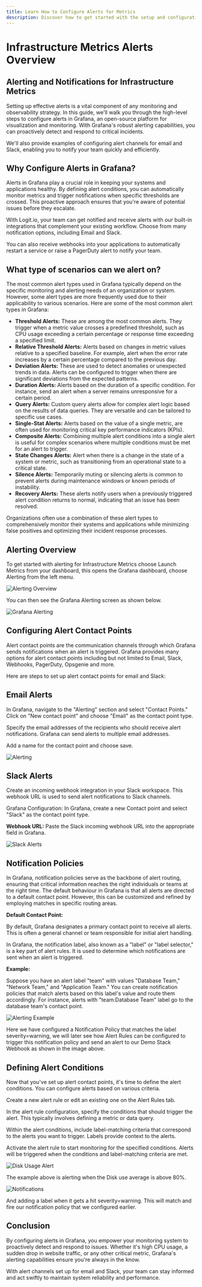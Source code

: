 ```yaml
---
title: Learn How to Configure Alerts for Metrics
description: Discover how to get started with the setup and configuration of Infrastructure Metrics alerts with Logit.io in our helpful guide
---
```


# Infrastructure Metrics Alerts Overview

## Alerting and Notifications for Infrastructure Metrics

Setting up effective alerts is a vital component of any monitoring and 
observability strategy. In this guide, we'll walk you through the 
high-level steps to configure alerts in Grafana, an open-source platform 
for visualization and monitoring. With Grafana's robust alerting capabilities, 
you can proactively detect and respond to critical incidents. 

We'll also provide examples of configuring alert channels for email and 
Slack, enabling you to notify your team quickly and efficiently.

## Why Configure Alerts in Grafana?

Alerts in Grafana play a crucial role in keeping your systems and applications 
healthy. By defining alert conditions, you can automatically monitor metrics 
and trigger notifications when specific thresholds are crossed. This proactive 
approach ensures that you're aware of potential issues before they escalate.

With Logit.io, your team can get notified and receive alerts with our built-in 
integrations that complement your existing workflow. Choose from many 
notification options, including Email and Slack. 

You can also receive webhooks into your applications to automatically restart 
a service or raise a PagerDuty alert to notify your team.

## What type of scenarios can we alert on?

The most common alert types used in Grafana typically depend on the specific 
monitoring and alerting needs of an organization or system. However, some 
alert types are more frequently used due to their applicability to various 
scenarios. Here are some of the most common alert types in Grafana:

- **Threshold Alerts:** These are among the most common alerts. They trigger when a metric value crosses a predefined threshold, such as CPU usage exceeding a certain percentage or response time exceeding a specified limit.
- **Relative Threshold Alerts:** Alerts based on changes in metric values relative to a specified baseline. For example, alert when the error rate increases by a certain percentage compared to the previous day.
- **Deviation Alerts:** These are used to detect anomalies or unexpected trends in data. Alerts can be configured to trigger when there are significant deviations from the expected patterns.
- **Duration Alerts:** Alerts based on the duration of a specific condition. For instance, send an alert when a server remains unresponsive for a certain period.
- **Query Alerts:** Custom query alerts allow for complex alert logic based on the results of data queries. They are versatile and can be tailored to specific use cases.
- **Single-Stat Alerts:** Alerts based on the value of a single metric, are often used for monitoring critical key performance indicators (KPIs).
- **Composite Alerts:** Combining multiple alert conditions into a single alert is useful for complex scenarios where multiple conditions must be met for an alert to trigger.
- **State Changes Alerts:** Alert when there is a change in the state of a system or metric, such as transitioning from an operational state to a critical state.
- **Silence Alerts:** Temporarily muting or silencing alerts is common to prevent alerts during maintenance windows or known periods of instability.
- **Recovery Alerts:** These alerts notify users when a previously triggered alert condition returns to normal, indicating that an issue has been resolved.

Organizations often use a combination of these alert types to 
comprehensively monitor their systems and applications while 
minimizing false positives and optimizing their incident response processes.

## Alerting Overview 

To get started with alerting for Infrastructure Metrics choose 
Launch Metrics from your dashboard, this opens the Grafana 
dashboard, choose Alerting from the left menu.

![Alerting Overview](@/images/help/infrastructure-metrics/alerting-overview.png)

You can then see the Grafana Alerting screen as shown below.

![Grafana Alerting](@/images/help/infrastructure-metrics/grafana-alerting.png)

## Configuring Alert Contact Points

Alert contact points are the communication channels through which Grafana sends 
notifications when an alert is triggered. Grafana provides many options for alert 
contact points including but not limited to Email, Slack, 
Webhooks, PagerDuty, Opsgenie and more.

Here are steps to set up alert contact points for email and Slack:

## Email Alerts

In Grafana, navigate to the "Alerting" section and select "Contact Points." 
Click on "New contact point" and choose "Email" as the contact point type.

Specify the email addresses of the recipients who should receive alert notifications. 
Grafana can send alerts to multiple email addresses.

Add a name for the contact point and choose save.

![Alerting](@/images/help/infrastructure-metrics/alerting.png)

## Slack Alerts

Create an incoming webhook integration in your Slack workspace. This webhook 
URL is used to send alert notifications to Slack channels.

Grafana Configuration: In Grafana, create a new Contact point and 
select "Slack" as the contact point type.

**Webhook URL:** Paste the Slack incoming webhook URL into the appropriate field in Grafana.

![Slack Alerts](@/images/help/infrastructure-metrics/slack-alerts.png)

## Notification Policies

In Grafana, notification policies serve as the backbone of alert routing, 
ensuring that critical information reaches the right individuals or teams 
at the right time. The default behaviour in Grafana is that all alerts are 
directed to a default contact point. However, this can be customized and 
refined by employing matches in specific routing areas.

**Default Contact Point:**

By default, Grafana designates a primary contact point to receive all alerts. 
This is often a general channel or team responsible for initial alert handling.

In Grafana, the notification label, also known as a "label" or "label selector," 
is a key part of alert rules. It is used to determine which notifications 
are sent when an alert is triggered. 

**Example:**

Suppose you have an alert label "team" with values "Database Team," "Network Team," 
and "Application Team." You can create notification policies that match alerts 
based on this label's value and route them accordingly. For instance, alerts 
with "team:Database Team" label go to the database team's contact point.

![Alerting Example](@/images/help/infrastructure-metrics/alerting-example.png)

Here we have configured a Notification Policy that matches the label severity=warning, 
we will later see how Alert Rules can be configured to trigger this notification policy 
and send an alert to our Demo Stack Webhook as shown in the image above.

## Defining Alert Conditions

Now that you've set up alert contact points, it's time to define the alert conditions. 
You can configure alerts based on various criteria.

Create a new alert rule or edit an existing one on the Alert Rules tab.

In the alert rule configuration, specify the conditions that should trigger the alert. 
This typically involves defining a metric or data query.

Within the alert conditions, include label-matching criteria that correspond to the 
alerts you want to trigger. Labels provide context to the alerts.

Activate the alert rule to start monitoring for the specified conditions. Alerts will 
be triggered when the conditions and label-matching criteria are met.

![Disk Usage Alert](@/images/help/infrastructure-metrics/disk-usage-alert.png)

The example above is alerting when the Disk use average is above 80%.

![Notifications](@/images/help/infrastructure-metrics/notifications.png)

And adding a label when it gets a hit severity=warning. This will 
match and fire our notification policy that we configured earlier. 

## Conclusion

By configuring alerts in Grafana, you empower your monitoring system to 
proactively detect and respond to issues. Whether it's high CPU usage, 
a sudden drop in website traffic, or any other critical metric, 
Grafana's alerting capabilities ensure you're always in the know. 

With alert channels set up for email and Slack, your team can stay 
informed and act swiftly to maintain system reliability and performance.